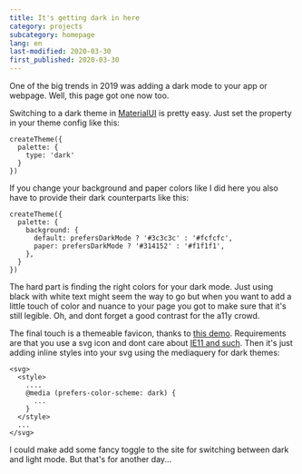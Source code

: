 ```yaml
---
title: It's getting dark in here
category: projects
subcategory: homepage
lang: en
last-modified: 2020-03-30
first_published: 2020-03-30
---
```


One of the big trends in 2019 was adding a dark mode to your app or webpage. Well, this page got one now too.

Switching to a dark theme in [MaterialUI](https://material-ui.com/) is pretty easy. Just set the property in your theme
config like this:

```
createTheme({
  palette: {
    type: 'dark'
  }
})
```

If you change your background and paper colors like I did here you also have to provide their dark counterparts like
this:

```
createTheme({
  palette: {
    background: {
      default: prefersDarkMode ? '#3c3c3c' : '#fcfcfc',
      paper: prefersDarkMode ? '#314152' : '#f1f1f1',
    },
  }
})
```

The hard part is finding the right colors for your dark mode. Just using black with white text might seem the way to go
but when you want to add a little touch of color and nuance to your page you got to make sure that it's still legible.
Oh, and dont forget a good contrast for the a11y crowd.

The final touch is a themeable favicon, thanks to
[this demo](https://blog.tomayac.com/2019/09/21/prefers-color-scheme-in-svg-favicons-for-dark-mode-icons/). Requirements
are that you use a svg icon and dont care about [IE11 and such](https://caniuse.com/#feat=link-icon-svg). Then it's just
adding inline styles into your svg using the mediaquery for dark themes:

```
<svg>
  <style>
    ....
    @media (prefers-color-scheme: dark) {
      ...
    }
  </style>
  ...
</svg>
```

I could make add some fancy toggle to the site for switching between dark and light mode. But that's for another day...
